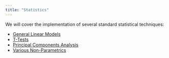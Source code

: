 ```yaml
---
title: "Statistics"
---
```


We will cover the implementation of several standard statistical techniques:

* [General Linear Models](linear_models.html)
* [T-Tests](t_test.html)
* [Principal Components Analysis](pca.html)
* [Various Non-Parametrics](non-parametric.html)